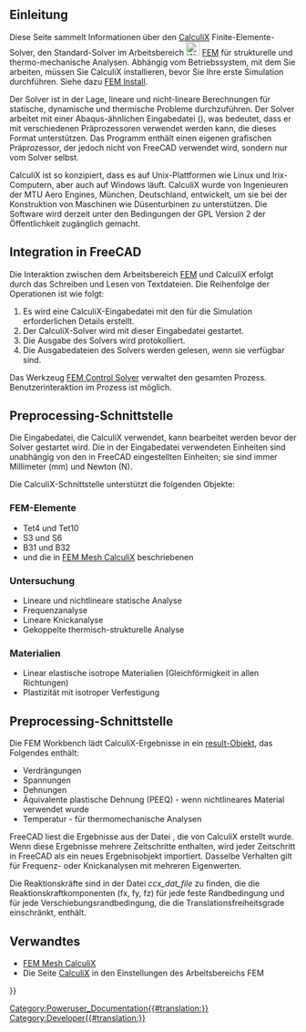 <languages/>
{{TOCright}}

<span id="Introduction"></span>
==Einleitung==

Diese Seite sammelt Informationen über den [http://www.calculix.de/ CalculiX] Finite-Elemente-Solver, den Standard-Solver im Arbeitsbereich [[Image:Workbench_FEM.svg|24px]] [[FEM_Workbench/de|FEM]] für strukturelle und thermo-mechanische Analysen. Abhängig vom Betriebssystem, mit dem Sie arbeiten, müssen Sie CalculiX installieren, bevor Sie Ihre erste Simulation durchführen. Siehe dazu [[FEM_Install/de|FEM Install]].

Der Solver ist in der Lage, lineare und nicht-lineare Berechnungen für statische, dynamische und thermische Probleme durchzuführen. Der Solver arbeitet mit einer Abaqus-ähnlichen Eingabedatei ({{incode|.inp}}), was bedeutet, dass er mit verschiedenen Präprozessoren verwendet werden kann, die dieses Format unterstützen. Das Programm enthält einen eigenen grafischen Präprozessor, der jedoch nicht von FreeCAD verwendet wird, sondern nur vom Solver selbst.

CalculiX ist so konzipiert, dass es auf Unix-Plattformen wie Linux und Irix-Computern, aber auch auf Windows läuft. CalculiX wurde von Ingenieuren der MTU Aero Engines, München, Deutschland, entwickelt, um sie bei der Konstruktion von Maschinen wie Düsenturbinen zu unterstützen. Die Software wird derzeit unter den Bedingungen der GPL Version 2 der Öffentlichkeit zugänglich gemacht.

<span id="Integration_with_FreeCAD"></span>
==Integration in FreeCAD==

Die Interaktion zwischen dem Arbeitsbereich [[FEM_Workbench/de|FEM]] und CalculiX erfolgt durch das Schreiben und Lesen von Textdateien. Die Reihenfolge der Operationen ist wie folgt:

# Es wird eine CalculiX-Eingabedatei mit den für die Simulation erforderlichen Details erstellt.
# Der CalculiX-Solver wird mit dieser Eingabedatei gestartet.
# Die Ausgabe des Solvers wird protokolliert.
# Die Ausgabedateien des Solvers werden gelesen, wenn sie verfügbar sind.

Das Werkzeug [[FEM_SolverControl/de|FEM Control Solver]] verwaltet den gesamten Prozess. Benutzerinteraktion im Prozess ist möglich.

<span id="Preprocessing_interface"></span>
== Preprocessing-Schnittstelle ==

Die Eingabedatei, die CalculiX verwendet, kann bearbeitet werden bevor der Solver gestartet wird. Die in der Eingabedatei verwendeten Einheiten sind unabhängig von den in FreeCAD eingestellten Einheiten; sie sind immer Millimeter (mm) und Newton (N).

{{Emphasis|(ToDo: Überprüfen Sie dies. Was passiert mit dem Netz, wenn inch in FreeCAD verwendet wird? Als die Dichte eingeführt wurde, haben wir damit kg und s und nicht mehr N?! wie ist das?!)}}

Die CalculiX-Schnittstelle unterstützt die folgenden Objekte:

<span id="FEM_Elements"></span>
===FEM-Elemente===

* Tet4 und Tet10
* S3 und S6
* B31 und B32
* und die in [[FEM_Mesh_CalculiX/de|FEM Mesh CalculiX]] beschriebenen

<span id="Analysis"></span>
===Untersuchung===

* Lineare und nichtlineare statische Analyse
* Frequenzanalyse
* Lineare Knickanalyse
* Gekoppelte thermisch-strukturelle Analyse

<span id="Materials"></span>
===Materialien===

* Linear elastische isotrope Materialien (Gleichförmigkeit in allen Richtungen)
* Plastizität mit isotroper Verfestigung

<span id="Postprocessing_interface"></span>
== Preprocessing-Schnittstelle ==

Die FEM Workbench lädt CalculiX-Ergebnisse in ein [[FEM_ResultShow/de|result-Objekt]], das Folgendes enthält:
* Verdrängungen
* Spannungen
* Dehnungen
* Äquivalente plastische Dehnung (PEEQ) - wenn nichtlineares Material verwendet wurde
* Temperatur - für thermomechanische Analysen
FreeCAD liest die Ergebnisse aus der Datei {{FileName|*.frd}}, die von CalculiX erstellt wurde. Wenn diese Ergebnisse mehrere Zeitschritte enthalten, wird jeder Zeitschritt in FreeCAD als ein neues Ergebnisobjekt importiert. Dasselbe Verhalten gilt für Frequenz- oder Knickanalysen mit mehreren Eigenwerten.

Die Reaktionskräfte sind in der Datei ''ccx_dat_file'' zu finden, die die Reaktionskraftkomponenten (fx, fy, fz) für jede feste Randbedingung und für jede Verschiebungsrandbedingung, die die Translationsfreiheitsgrade einschränkt, enthält.

<span id="Related"></span>
==Verwandtes==

* [[FEM_Mesh_CalculiX/de|FEM Mesh CalculiX]]
* Die Seite [[FEM_Preferences/de#CalculiX|CalculiX]] in den Einstellungen des Arbeitsbereichs FEM


{{FEM_Tools_navi{{#translation:}}}}
[[Category:Poweruser_Documentation{{#translation:}}]]
[[Category:Developer{{#translation:}}]]